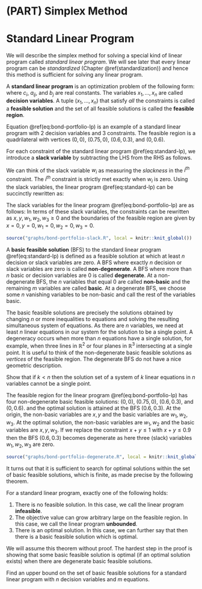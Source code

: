 # (PART) Simplex Method {-}

# Standard Linear Program

We will describe the simplex method for solving a special kind of linear program called *standard linear program*.
We will see later that every linear program can be *standardized* (Chapter \@ref(standardization)) and hence this method is sufficient for solving any linear program.

::: {.definition}
A **standard linear program** is an optimization problem of the following form:
\begin{equation}
  \begin{array}{lrrrrrrrrr}
    \mbox{maximize: } & c_0 & + & c_1 x_1 & + & \dots & + & c_n x_n & \\
    \mbox{subject to: } 
      & & & a_{11} x_1 & + & \dots & + & a_{1n} x_n & \leq & b_1 \\
      & & & a_{21} x_1 & + & \dots & + & a_{2n} x_n & \leq & b_2 \\
      & & & & & \vdots &  \\
      & & & a_{m1} x_1 & + & \dots & + & a_{mn} x_n & \leq & b_m \\
      & & & x_1, & x_2, & \dots &, & x_n & \geq & 0
  \end{array} 
  (\#eq:standard-lp)
\end{equation}
where $c_i$, $a_{ij}$, and $b_j$ are real constants. The variables $x_1, \dots, x_n$ are called **decision variables**. A tuple $(x_1, \dots, x_n)$ that satisfy *all* the constraints is called a **feasible solution** and the set of all feasible solutions is called the **feasible region**. 
:::

::: {.example}
Equation \@ref(eq:bond-portfolio-lp) is an example of a standard linear program with 2 decision variables and 3 constraints. The feasible region is a quadrilateral with vertices $(0,0)$, $(0.75, 0)$, $(0.6, 0.3)$, and $(0, 0.6)$. 
:::

::: {.definition}
For each constraint of the standard linear program \@ref(eq:standard-lp), we introduce a **slack variable** by subtracting the LHS from the RHS as follows.
\begin{equation}
  \begin{array}{lrrrrrrrrr}
      w_1 & = & b_1 & - & a_{11} x_1 & - & \dots & - & a_{1n} x_n \\
      w_2 & = & b_2 & - & a_{21} x_1 & - & \dots & - & a_{2n} x_n \\
      & & & & & \vdots &  \\
      w_m & = & b_m & - & a_{m1} x_1 & - & \dots & - & a_{mn} x_n 
  \end{array} 
  (\#eq:slack-variables-def)
\end{equation}
:::

We can think of the slack variable $w_i$ as measuring the *slackness* in the $i^{th}$ constraint. The $i^{th}$ constraint is strictly met exactly when $w_i$ is zero. Using the slack variables, the linear program \@ref(eq:standard-lp) can be succinctly rewritten as:
\begin{equation*}
  w_1, \dots, w_m, x_1, \dots, x_n \geq 0.
\end{equation*}

::: {.example}
The slack variables for the linear program \@ref(eq:bond-portfolio-lp) are as follows:
\begin{equation*}
  \begin{array}{rlllllll}
  w_1 & = & 3.6 & - & 3x & - & 6y \\
  w_2 & = & 1.5 & - & 2x & - & y \\
  w_3 & = & 1 & - & x & - & y.
  \end{array}
\end{equation*}
In terms of these slack variables, the constraints can be rewritten as $x, y, w_1, w_2, w_3 \ge 0$ and the boundaries of the feasible region are given by $x = 0, y = 0, w_1 = 0, w_2 = 0, w_3 = 0$.

```r

source("graphs/bond-portfolio-slack.R", local = knitr::knit_global())

```
:::

::: {.definition #degeneracy}
A **basic feasible solution** (BFS) to the standard linear program \@ref(eq:standard-lp) is defined as a feasible solution at which at least $n$ decision or slack variables are zero. A BFS where exactly $n$ decision or slack variables are zero is called **non-degenerate**. A BFS where more than $n$ basic or decision variables are 0 is called **degenerate**. At a non-degenerate BFS, the $n$ variables that equal 0 are called **non-basic** and the remaining $m$ variables are called **basic**.
At a degenerate BFS, we choose some $n$ vanishing variables to be non-basic and call the rest of the variables basic. 
:::

The basic feasible solutions are precisely the solutions obtained by changing $n$ or more inequalities to equations and solving the resulting simultaneous system of equations. As there are $n$ variables, we need at least $n$ linear equations in our system for the solution to be a single point. A degeneracy occurs when more than $n$ equations have a single solution, for example, when three lines in $\mathbb{R}^2$ or four planes in $\mathbb{R}^3$ intersecting at a single point.
It is useful to think of the non-degenerate basic feasible solutions as *vertices* of the feasible region.
The degenerate BFS do not have a nice geometric description.

::: {.exercise}
Show that if $k < n$ then the solution set of a system of $k$ linear equations in $n$ variables cannot be a single point.
:::

::: {.example}
The feasible region for the linear program \@ref(eq:bond-portfolio-lp) has four non-degenerate basic feasible solutions: $(0,0)$, $(0.75, 0)$, $(0.6, 0.3)$, and $(0, 0.6)$. and the optimal solution is attained at the BFS $(0.6, 0.3)$. At the origin, the non-basic variables are $x, y$ and the basic variables are $w_1, w_2, w_3$. At the optimal solution, the non-basic variables are $w_1, w_2$ and the basic variables are $x, y, w_3$. If we replace the constraint $x + y \le 1$ with $x + y \le 0.9$ then the BFS $(0.6, 0.3)$ becomes degenerate as here three (slack) variables $w_1, w_2, w_3$ are zero.

```r

source("graphs/bond-portfolio-degenerate.R", local = knitr::knit_global())

```
:::

It turns out that it is sufficient to search for optimal solutions within the set of basic feasible solutions, which is finite, as made precise by the following theorem.

::: {.theorem #fundamental-theorem-lp name="Fundamental theorem of linear programming"}
For a standard linear program, exactly one of the following holds:

1. There is no feasible solution. In this case, we call the linear program **infeasible**.
2. The objective value can grow arbitrary large on the feasible region. In this case, we call the linear program **unbounded**.
3. There is an optimal solution. In this case, we can further say that then there is a basic feasible solution which is optimal. 
:::

We will assume this theorem without proof.
The hardest step in the proof is showing that some basic feasible solution is optimal (if an optimal solution exists) when there are degenerate basic feasible solutions.

::: {.exercise}
Find an upper bound on the set of basic feasible solutions for a standard linear program with $n$ decision variables and $m$ equations.
:::
